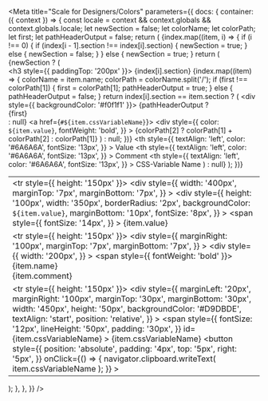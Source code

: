 

<Meta
  title="Scale for Designers/Colors"
  parameters={{
    docs: {
      container: ({ context }) => {
        const locale = context && context.globals && context.globals.locale;
        let newSection = false;
        let colorName;
        let colorPath;
        let first;
        let pathHeaderOutput = false;
        return (
          <DocsContainer context={context}>
            <table>
              {index.map((item, i) => {
                if (i !== 0) {
                  if (index[i - 1].section !== index[i].section) {
                    newSection = true;
                  } else {
                    newSection = false;
                  }
                } else {
                  newSection = true;
                }
                return (
                  <div>
                    {newSection ? (
                      <thead>
                        <h3 style={{ paddingTop: '200px' }}>
                          {index[i].section}
                        </h3>
                        {index.map((item) => {
                          colorName = item.name;
                          colorPath = colorName.split('/');
                          if (first !== colorPath[1]) {
                            first = colorPath[1];
                            pathHeaderOutput = true;
                          } else {
                            pathHeaderOutput = false;
                          }
                          return index[i].section == item.section ? (
                            <div style={{ backgroundColor: '#f0f1f1' }}>
                              {pathHeaderOutput ? <div> {first} </div> : null}
                              <a href={`#${item.cssVariableName}`}>
                                <div
                                  style={{
                                    color: `${item.value}`,
                                    fontWeight: 'bold',
                                  }}
                                >
                                  {colorPath[2]
                                    ? colorPath[1] + colorPath[2]
                                    : colorPath[1]}
                                </div>
                              </a>
                            </div>
                          ) : null;
                        })}
                        <tr>
                          <th
                            style={{
                              textAlign: 'left',
                              color: '#6A6A6A',
                              fontSize: '13px',
                            }}
                          >
                            Value
                          </th>
                          <th
                            style={{
                              textAlign: 'left',
                              color: '#6A6A6A',
                              fontSize: '13px',
                            }}
                          >
                            Comment
                          </th>
                          <th
                            style={{
                              textAlign: 'left',
                              color: '#6A6A6A',
                              fontSize: '13px',
                            }}
                          >
                            CSS-Variable Name
                          </th>
                        </tr>
                      </thead>
                    ) : null}
                    <tbody>
                      <td>
                        <tr style={{ height: '150px' }}>
                          <div
                            style={{
                              width: '400px',
                              marginTop: '7px',
                              marginBottom: '7px',
                            }}
                          >
                            <div
                              style={{
                                height: '100px',
                                width: '350px',
                                borderRadius: '2px',
                                backgroundColor: `${item.value}`,
                                marginBottom: '10px',
                                fontSize: '8px',
                              }}
                            ></div>
                            <span
                              style={{
                                fontSize: '14px',
                              }}
                            >
                              {item.value}
                            </span>
                          </div>
                        </tr>
                      </td>
                      <td>
                        <tr style={{ height: '150px' }}>
                          <div
                            style={{
                              marginRight: '100px',
                              marginTop: '7px',
                              marginBottom: '7px',
                            }}
                          >
                            <div
                              style={{
                                width: '200px',
                              }}
                            >
                              <span style={{ fontWeight: 'bold' }}>
                                {item.name}
                              </span>
                            </div>
                            <div>
                              <span>{item.comment}</span>
                            </div>
                          </div>
                        </tr>
                      </td>
                      <td>
                        <tr style={{ height: '150px' }}>
                          <div
                            style={{
                              marginLeft: '20px',
                              marginRight: '100px',
                              marginTop: '30px',
                              marginBottom: '30px',
                              width: '450px',
                              height: '50px',
                              backgroundColor: '#D9DBDE',
                              textAlign: 'start',
                              position: 'relative',
                            }}
                          >
                            <span
                              style={{
                                fontSize: '12px',
                                lineHeight: '50px',
                                padding: '30px',
                              }}
                              id={item.cssVariableName}
                            >
                              {item.cssVariableName}
                            </span>
                            <button
                              style={{
                                position: 'absolute',
                                padding: '4px',
                                top: '5px',
                                right: '5px',
                              }}
                              onClick={() => {
                                navigator.clipboard.writeText(
                                  item.cssVariableName
                                );
                              }}
                            >
                              <scale-icon-action-copy-paste accessibility-title="copy-paste" />
                            </button>
                          </div>
                        </tr>
                      </td>
                    </tbody>
                  </div>
                );
              })}
            </table>
          </DocsContainer>
        );
      },
    },
  }}
/>

